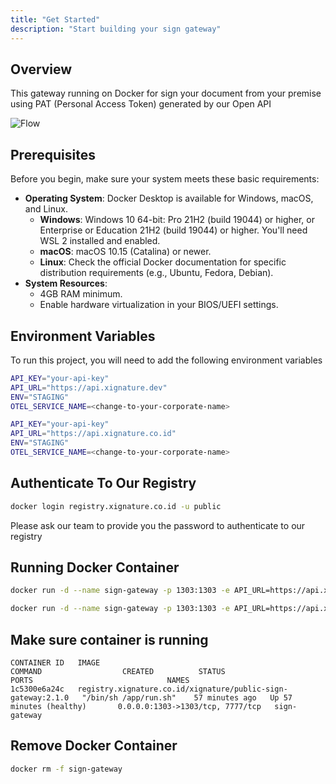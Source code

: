 ```yaml
---
title: "Get Started"
description: "Start building your sign gateway"
---
```


## Overview

This gateway running on Docker for sign your document from your premise using PAT (Personal Access Token) generated by our Open API

![Flow](/images/sign-gateway.png)

## Prerequisites

Before you begin, make sure your system meets these basic requirements:

- **Operating System**: Docker Desktop is available for Windows, macOS, and Linux.
  - **Windows**: Windows 10 64-bit: Pro 21H2 (build 19044) or higher, or Enterprise or Education 21H2 (build 19044) or higher. You'll need WSL 2 installed and enabled.
  - **macOS**: macOS 10.15 (Catalina) or newer.
  - **Linux**: Check the official Docker documentation for specific distribution requirements (e.g., Ubuntu, Fedora, Debian).
- **System Resources**:
  - 4GB RAM minimum.
  - Enable hardware virtualization in your BIOS/UEFI settings.

## Environment Variables

To run this project, you will need to add the following environment variables

```bash Staging
API_KEY="your-api-key"
API_URL="https://api.xignature.dev"
ENV="STAGING"
OTEL_SERVICE_NAME=<change-to-your-corporate-name>
```

```bash Production
API_KEY="your-api-key"
API_URL="https://api.xignature.co.id"
ENV="STAGING"
OTEL_SERVICE_NAME=<change-to-your-corporate-name>
```

## Authenticate To Our Registry

```bash
docker login registry.xignature.co.id -u public
```

<Note>
  Please ask our team to provide you the password to authenticate to our
  registry
</Note>

## Running Docker Container

```bash Staging
docker run -d --name sign-gateway -p 1303:1303 -e API_URL=https://api.xignature.dev -e API_KEY=your-api-key -e ENV=STAGING -e OTEL_SERVICE_NAME=xignature-staging registry.xignature.co.id/xignature/public-sign-gateway:2.1.0
```

```bash Production
docker run -d --name sign-gateway -p 1303:1303 -e API_URL=https://api.xignature.co.id -e API_KEY=your-api-key -e ENV=PROD -e OTEL_SERVICE_NAME=xignature-staging registry.xignature.co.id/xignature/public-sign-gateway:2.1.0
```

## Make sure container is running

```terminal
CONTAINER ID   IMAGE                                                          COMMAND                  CREATED          STATUS                        PORTS                              NAMES
1c5300e6a24c   registry.xignature.co.id/xignature/public-sign-gateway:2.1.0   "/bin/sh /app/run.sh"    57 minutes ago   Up 57 minutes (healthy)       0.0.0.0:1303->1303/tcp, 7777/tcp   sign-gateway
```

## Remove Docker Container

```bash
docker rm -f sign-gateway
```
